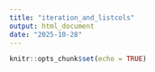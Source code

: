 ```yaml
---
title: "iteration_and_listcols"
output: html_document
date: "2025-10-28"
---
```


```r
knitr::opts_chunk$set(echo = TRUE)
```
